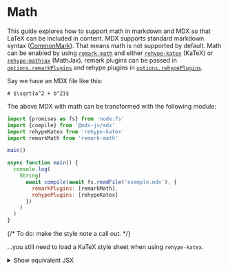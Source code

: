 
# Math

This guide explores how to support math in markdown and MDX so that LaTeX can be
included in content.
MDX supports standard markdown syntax ([CommonMark][]).
That means math is not supported by default.
Math can be enabled by using [`remark-math`][remark-math] and either
[`rehype-katex`][rehype-katex] (KaTeX) or [`rehype-mathjax`][rehype-mathjax]
(MathJax).
remark plugins can be passed in
[`options.remarkPlugins`](/packages/mdx/#optionsremarkplugins) and rehype
plugins in [`options.rehypePlugins`](/packages/mdx/#optionsrehypeplugins).

Say we have an MDX file like this:

```mdx
# $\sqrt{a^2 + b^2}$
```

The above MDX with math can be transformed with the following module:

```js
import {promises as fs} from 'node:fs'
import {compile} from '@mdx-js/mdx'
import rehypeKatex from 'rehype-katex'
import remarkMath from 'remark-math'

main()

async function main() {
  console.log(
    String(
      await compile(await fs.readFile('example.mdx'), {
        remarkPlugins: [remarkMath],
        rehypePlugins: [rehypeKatex]
      })
    )
  )
}
```

{/* To do: make the style note a call out. */}

…you still need to load a KaTeX style sheet when using `rehype-katex`.

<details>
  <summary>Show equivalent JSX</summary>

  ```js
  <>
    <h1>
      <span className="math math-inline">
        <span className="katex">
          <span className="katex-mathml">
            <math xmlns="http://www.w3.org/1998/Math/MathML">…</math>
          </span>
          <span className="katex-html" aria-hidden="true">…</span>
        </span>
      </span>
    </h1>
  </>
  ```
</details>

[commonmark]: https://commonmark.org

[remark-math]: https://github.com/remarkjs/remark-math/tree/main/packages/remark-math

[rehype-katex]: https://github.com/remarkjs/remark-math/tree/main/packages/rehype-katex

[rehype-mathjax]: https://github.com/remarkjs/remark-math/tree/main/packages/rehype-mathjax
